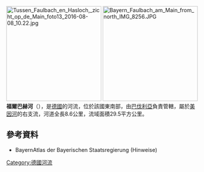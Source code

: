 {{Expand language|1=de|time=2020-08-24T15:13:23+00:00}}
{{Coord|49|46|59.7|N|9|26|23|E|display=title}}

[[Image:Tussen_Faulbach_en_Hasloch,_zicht_op_de_Main_foto13_2016-08-08_10.22.jpg|250px]]
[[File:Bayern_Faulbach_am_Main_from_north_IMG_8256.JPG|250px]]
'''福爾巴赫河'''（{{lang-de|Faulbach}}），是[[德國|德國]]的河流，位於該國東南部，由[[巴伐利亞|巴伐利亞]]負責管轄，屬於[[美因河|美因河]]的右支流，河道全長8.6公里，流域面積29.5平方公里。

==參考資料==
* BayernAtlas der Bayerischen Staatsregierung (Hinweise)

{{Germany-geo-stub}}
[[Category:德國河流|Category:德國河流]]